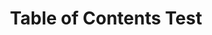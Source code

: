 ---
title: "Table of Contents Test"
description: "A test page to demonstrate the table of contents functionality"
category: "actions"
status: "ready"
version: "1.0.0"
tableOfContents:
  enabled: true
  maxDepth: 4
  minDepth: 2
  sticky: true
overview:
  content:
    type: "doc"
    children:
      - type: "h2"
        children:
          - text: "Getting Started"
      - type: "p"
        children:
          - text: "This section covers the basics of getting started with the component."
      - type: "h3"
        children:
          - text: "Installation"
      - type: "p"
        children:
          - text: "Install the component using your preferred package manager."
      - type: "h3"
        children:
          - text: "Basic Usage"
      - type: "p"
        children:
          - text: "Here's how to use the component in its most basic form."
      - type: "h2"
        children:
          - text: "Advanced Features"
      - type: "p"
        children:
          - text: "Learn about the advanced features and customization options."
      - type: "h3"
        children:
          - text: "Customization"
      - type: "p"
        children:
          - text: "Customize the component to fit your design needs."
      - type: "h4"
        children:
          - text: "Theme Variables"
      - type: "p"
        children:
          - text: "Override CSS custom properties to match your theme."
      - type: "h4"
        children:
          - text: "Custom Classes"
      - type: "p"
        children:
          - text: "Add custom CSS classes for additional styling."
      - type: "h3"
        children:
          - text: "API Reference"
      - type: "p"
        children:
          - text: "Complete reference for all available props and methods."
      - type: "h2"
        children:
          - text: "Examples"
      - type: "p"
        children:
          - text: "Real-world examples and use cases."
      - type: "h3"
        children:
          - text: "Basic Example"
      - type: "p"
        children:
          - text: "A simple example showing basic usage."
      - type: "h3"
        children:
          - text: "Advanced Example"
      - type: "p"
        children:
          - text: "A more complex example with advanced features."
specs:
  content:
    type: "doc"
    children:
      - type: "h2"
        children:
          - text: "Component Specifications"
      - type: "p"
        children:
          - text: "Technical specifications for the component."
      - type: "h3"
        children:
          - text: "Props"
      - type: "p"
        children:
          - text: "Available properties and their types."
      - type: "h3"
        children:
          - text: "Methods"
      - type: "p"
        children:
          - text: "Available methods and their signatures."
guidelines:
  content:
    type: "doc"
    children:
      - type: "h2"
        children:
          - text: "Design Guidelines"
      - type: "p"
        children:
          - text: "Guidelines for using this component effectively."
      - type: "h3"
        children:
          - text: "When to Use"
      - type: "p"
        children:
          - text: "Appropriate use cases for this component."
      - type: "h3"
        children:
          - text: "When Not to Use"
      - type: "p"
        children:
          - text: "Situations where this component is not appropriate."
code:
  content:
    type: "doc"
    children:
      - type: "h2"
        children:
          - text: "Code Examples"
      - type: "p"
        children:
          - text: "Implementation examples and code snippets."
      - type: "h3"
        children:
          - text: "React Implementation"
      - type: "p"
        children:
          - text: "How to implement this component in React."
      - type: "h3"
        children:
          - text: "TypeScript Support"
      - type: "p"
        children:
          - text: "TypeScript definitions and usage."
--- 